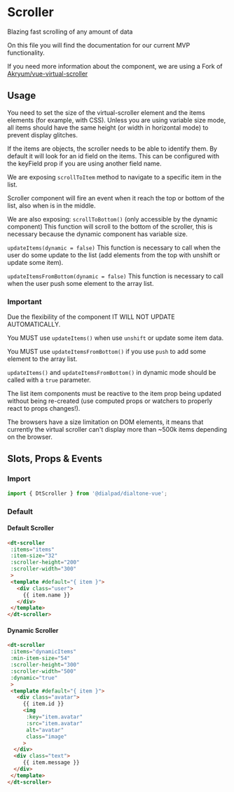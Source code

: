 

<Meta of={ScrollerStories} />

# Scroller

<Subtitle>
  Blazing fast scrolling of any amount of data
</Subtitle>

On this file you will find the documentation for our current MVP functionality.

If you need more information about the component, we are using a Fork of [Akryum/vue-virtual-scroller](https://github.com/Akryum/vue-virtual-scroller)

## Usage

You need to set the size of the virtual-scroller element and the items elements (for example, with CSS).
Unless you are using variable size mode, all items should have the same height (or width in horizontal mode)
to prevent display glitches.

If the items are objects, the scroller needs to be able to identify them.
By default it will look for an id field on the items. This can be configured with
the keyField prop if you are using another field name.

We are exposing `scrollToItem` method to navigate to a specific item in the list.

Scroller component will fire an event when it reach the top or bottom of the list, also when is in the middle.

We are also exposing:
`scrollToBottom()` (only accessible by the dynamic component)
This function will scroll to the bottom of the scroller, this is necessary because the dynamic component has variable size.

`updateItems(dynamic = false)` This function is necessary to call when the user do some update to the list
(add elements from the top with unshift or update some item).

`updateItemsFromBottom(dynamic = false)` This function is necessary to call when the user push some element to the array list.

### Important

Due the flexibility of the component IT WILL NOT UPDATE AUTOMATICALLY.

You MUST use `updateItems()` when use `unshift` or update some item data.

You MUST use `updateItemsFromBottom()` if you use `push` to add some element to the array list.

`updateItems()` and `updateItemsFromBottom()` in dynamic mode should be called with a `true` parameter.

The list item components must be reactive to the item prop being updated without
being re-created (use computed props or watchers to properly react to props changes!).

The browsers have a size limitation on DOM elements, it means that currently
the virtual scroller can't display more than ~500k items depending on the browser.

## Slots, Props & Events

<Controls />

### Import

```jsx
import { DtScroller } from '@dialpad/dialtone-vue';
```

### Default

#### Default Scroller

```html
<dt-scroller
 :items="items"
 :item-size="32"
 :scroller-height="200"
 :scroller-width="300"
 >
 <template #default="{ item }">
   <div class="user">
     {{ item.name }}
   </div>
 </template>
</dt-scroller>
```

#### Dynamic Scroller

```html
<dt-scroller
 :items="dynamicItems"
 :min-item-size="54"
 :scroller-height="300"
 :scroller-width="500"
 :dynamic="true"
 >
 <template #default="{ item }">
   <div class="avatar">
     {{ item.id }}
     <img
      :key="item.avatar"
      :src="item.avatar"
      alt="avatar"
      class="image"
     >
  </div>
  <div class="text">
     {{ item.message }}
  </div>
 </template>
</dt-scroller>
```
